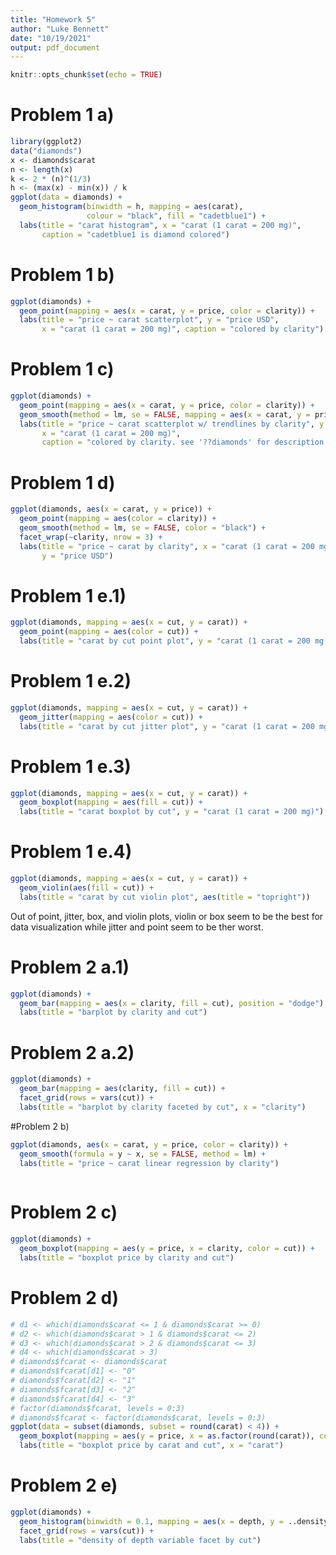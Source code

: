 ---
title: "Homework 5"
author: "Luke Bennett"
date: "10/19/2021"
output: pdf_document
---

```{r setup, include=FALSE}
knitr::opts_chunk$set(echo = TRUE)
```
# Problem 1 a)
```{r}
library(ggplot2)
data("diamonds")
x <- diamonds$carat
n <- length(x)
k <- 2 * (n)^(1/3)
h <- (max(x) - min(x)) / k
ggplot(data = diamonds) +
  geom_histogram(binwidth = h, mapping = aes(carat), 
                 colour = "black", fill = "cadetblue1") +
  labs(title = "carat histogram", x = "carat (1 carat = 200 mg)", 
       caption = "cadetblue1 is diamond colored")
```
# Problem 1 b)
```{r}
ggplot(diamonds) +
  geom_point(mapping = aes(x = carat, y = price, color = clarity)) +
  labs(title = "price ~ carat scatterplot", y = "price USD", 
       x = "carat (1 carat = 200 mg)", caption = "colored by clarity")
```
# Problem 1 c)
```{r}
ggplot(diamonds) +
  geom_point(mapping = aes(x = carat, y = price, color = clarity)) +
  geom_smooth(method = lm, se = FALSE, mapping = aes(x = carat, y = price, color = clarity)) + 
  labs(title = "price ~ carat scatterplot w/ trendlines by clarity", y = "price USD", 
       x = "carat (1 carat = 200 mg)", 
       caption = "colored by clarity. see '??diamonds' for description on clarity")
```
# Problem 1 d)
```{r}
ggplot(diamonds, aes(x = carat, y = price)) +
  geom_point(mapping = aes(color = clarity)) +
  geom_smooth(method = lm, se = FALSE, color = "black") +
  facet_wrap(~clarity, nrow = 3) + 
  labs(title = "price ~ carat by clarity", x = "carat (1 carat = 200 mg)", 
       y = "price USD")
```
# Problem 1 e.1)
```{r}
ggplot(diamonds, mapping = aes(x = cut, y = carat)) +
  geom_point(mapping = aes(color = cut)) + 
  labs(title = "carat by cut point plot", y = "carat (1 carat = 200 mg)")
```
# Problem 1 e.2)
```{r}
ggplot(diamonds, mapping = aes(x = cut, y = carat)) +
  geom_jitter(mapping = aes(color = cut)) + 
  labs(title = "carat by cut jitter plot", y = "carat (1 carat = 200 mg)")
```
# Problem 1 e.3)
```{r}
ggplot(diamonds, mapping = aes(x = cut, y = carat)) +
  geom_boxplot(mapping = aes(fill = cut)) + 
  labs(title = "carat boxplot by cut", y = "carat (1 carat = 200 mg)")
```
# Problem 1 e.4)
```{r}
ggplot(diamonds, mapping = aes(x = cut, y = carat)) +
  geom_violin(aes(fill = cut)) + 
  labs(title = "carat by cut violin plot", aes(title = "topright"))
```
Out of point, jitter, box, and violin plots, violin or box seem to be the best for data visualization while jitter and point seem to be ther worst. 

# Problem 2 a.1)
```{r}
ggplot(diamonds) + 
  geom_bar(mapping = aes(x = clarity, fill = cut), position = "dodge") + 
  labs(title = "barplot by clarity and cut")
```

# Problem 2 a.2)
```{r}
ggplot(diamonds) + 
  geom_bar(mapping = aes(clarity, fill = cut)) + 
  facet_grid(rows = vars(cut)) + 
  labs(title = "barplot by clarity faceted by cut", x = "clarity")
```

#Problem 2 b)
```{r}
ggplot(diamonds, aes(x = carat, y = price, color = clarity)) +
  geom_smooth(formula = y ~ x, se = FALSE, method = lm) + 
  labs(title = "price ~ carat linear regression by clarity")
  
```

# Problem 2 c)
```{r}
ggplot(diamonds) + 
  geom_boxplot(mapping = aes(y = price, x = clarity, color = cut)) + 
  labs(title = "boxplot price by clarity and cut")
```
# Problem 2 d)
```{r}
# d1 <- which(diamonds$carat <= 1 & diamonds$carat >= 0)
# d2 <- which(diamonds$carat > 1 & diamonds$carat <= 2)
# d3 <- which(diamonds$carat > 2 & diamonds$carat <= 3)
# d4 <- which(diamonds$carat > 3)
# diamonds$fcarat <- diamonds$carat
# diamonds$fcarat[d1] <- "0"
# diamonds$fcarat[d2] <- "1"
# diamonds$fcarat[d3] <- "2"
# diamonds$fcarat[d4] <- "3"
# factor(diamonds$fcarat, levels = 0:3)
# diamonds$fcarat <- factor(diamonds$carat, levels = 0:3)
ggplot(data = subset(diamonds, subset = round(carat) < 4)) + 
  geom_boxplot(mapping = aes(y = price, x = as.factor(round(carat)), color = cut)) + 
  labs(title = "boxplot price by carat and cut", x = "carat")
```

# Problem 2 e) 
```{r}
ggplot(diamonds) +
  geom_histogram(binwidth = 0.1, mapping = aes(x = depth, y = ..density..)) + 
  facet_grid(rows = vars(cut)) + 
  labs(title = "density of depth variable facet by cut")
```
